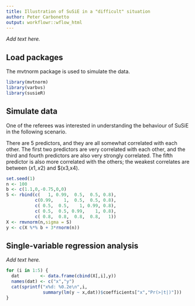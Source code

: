 ```yaml
---
title: Illustration of SuSiE in a "difficult" situation
author: Peter Carbonetto
output: workflowr::wflow_html
---
```


*Add text here.*

Load packages
-------------

The mvtnorm package is used to simulate the data.

```r
library(mvtnorm)
library(varbvs)
library(susieR)
```

Simulate data
-------------

One of the referees was interested in understanding the behaviour of
SuSiE in the following scenario.

There are 5 predictors, and they are all somewhat correlated with each
other. The first two predictors are very correlated with each other,
and the third and fourth predictors are also very strongly
correlated. The fifth predictor is also more correlated with the
others; the weakest correlates are between $(x1,x2)$ and $(x3,x4).

```r
set.seed(1)
n <- 100
b <- c(1.1,0,-0.75,0,0)
S <- rbind(c(   1, 0.99,  0.5,  0.5, 0.8),
           c(0.99,    1,  0.5,  0.5, 0.8),
           c( 0.5,  0.5,    1, 0.99, 0.8),
           c( 0.5,  0.5, 0.99,    1, 0.8),
           c( 0.8,  0.8,  0.8,  0.8,   1))
X <- rmvnorm(n,sigma = S)
y <- c(X %*% b + 3*rnorm(n))
```

Single-variable regression analysis
-----------------------------------

*Add text here.*

```r
for (i in 1:5) {
  dat        <- data.frame(cbind(X[,i],y))
  names(dat) <- c("x","y")
  cat(sprintf("x%d: %0.2e\n",i,
              summary(lm(y ~ x,dat))$coefficients["x","Pr(>|t|)"]))
}
```
